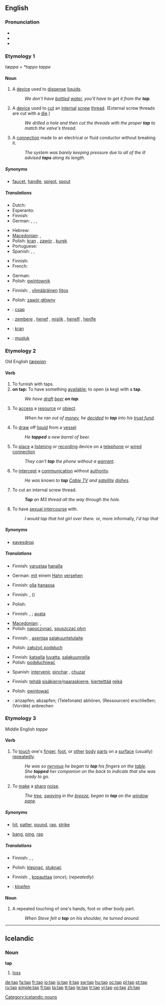 {{wikipedia|dab=tap}}
==English==

===Pronunciation===
* {{IPA|/tæp/}}
* {{audio|en-us-tap.ogg|Audio (US)}}
* {{rhymes|æp}}

===Etymology 1===
{{etyl|ang}} ''tæppa'' = {{etyl|osx}} ''*tappo'' {{etyl|gml}} ''tappe'' {{etystub}} <!--should this really be a separate etym. from below?? --- Yes; this is the root; the verb is from it. [OED]  IPH -->

====Noun====
{{en-noun}}

# A [[device]] used to [[dispense]] [[liquid]]s.
#: ''We don't have [[bottle]]d [[water]], you'll have to get it from the '''tap'''.''
# A [[device]] used to [[cut]] an [[internal]] [[screw]] [[thread]].  (External screw threads are cut with a [[die]].)
#: ''We drilled a hole and then cut the threads with the proper '''tap''' to match the valve's thread.''
# A [[connection]] made to an electrical or fluid conductor without breaking it.
#: ''The system was barely keeping pressure due to all of the ill advised '''taps''' along its length.''

=====Synonyms=====
* {{i-c|device to dispense liquid}} [[faucet]], [[handle]], [[spigot]], [[spout]]

=====Translations=====
{{trans-top|device to dispense liquid}}
* Dutch: {{t+|nl|kraan|f}}
* Esperanto: {{t-|eo|krano|xs=Esperanto}}
* Finnish: {{t+|fi|hana}}
* German: {{t+|de|Hahn|m}}, {{t+|de|Kran|m}}, {{t+|de|Zapfen|m}}, {{t|de|Spund|m}}
{{trans-mid}}
* Hebrew: {{t+|he|ברז|m|tr=berez|sc=Hebr}}
* [[Macedonian]]: {{t|mk|славина|f|tr=slávina|sc=Cyrl}},  {{t|mk|чешма|f|tr=čéšma|sc=Cyrl}}
* Polish: [[kran]] {{m}}, [[zawór]] {{m}}, [[kurek]] {{m}}
* Portuguese: {{t+|pt|torneira|f}}
* Spanish: {{t+|es|grifo|m}}, {{t+|es|llave|f}}, {{t|es|canilla|f}}
{{trans-bottom}}

{{trans-top|device to cut internal threads}}
* Finnish: {{t-|fi|kierteitystappi}}
* French: {{t+|fr|taraud|m}}
{{trans-mid}}
* German: {{t|de|Gewindeschneider|m}}
* Polish: [[gwintownik]] {{m}}
{{trans-bottom}}

{{trans-top|connection of a system to the main distribution}}
* Finnish: {{t-|fi|haaroitus}}, [[ylimääräinen]] [[liitos]]
{{trans-mid}}
* Polish: [[zawór główny]] {{m}}
{{trans-bottom}}

{{checktrans-top}}
* {{ttbc|Hungarian}}: [[csap]]
* {{ttbc|Kurdish}}: [[zembere]] {{f}}, [[henef]] {{f}}, [[mislik]] {{f}}, [[henefî]] {{f}}, [[henîfe]] {{f}}
{{trans-mid}}
* {{ttbc|Norwegian}}: [[kran]]
* {{ttbc|Turkish}}: [[musluk]]
{{trans-bottom}}

===Etymology 2===
Old English ''[[tæppian]]'' {{etystub}}  <!--should this really be a separate etym. from above?? -->

====Verb====
<!-- some of the below senses should probably be merged. -->
{{en-verb|tapp|ing}}

# To furnish with taps.
# '''on tap:''' To have something [[available]]; to open (a keg) with a '''tap'''.
#: ''We have [[draft]] [[beer]] '''on tap'''.''
# To [[access]] a [[resource]] or [[object]].
#: ''When he ran out of [[money]], he [[decide]]d to '''tap''' into his [[trust fund]].''
# To [[draw]] off [[liquid]] from a [[vessel]]
#: ''He '''tapped''' a new barrel of beer.''
# To [[place]] a [[listen]]ing or [[record]]ing device on a [[telephone]] or [[wired connection]]
#: ''They can't '''tap''' the phone without a [[warrant]].''
# To [[intercept]] a [[communication]] without [[authority]].
#: ''He was known to '''tap''' [[Cable TV]] and [[satellite]] [[dish]]es.''
# {{context|mechanical}} To cut an internal screw thread.
#: '''''Tap''' an M3 thread all the way through the hole.''
# {{slang}} To have [[sexual intercourse]] with.
#: ''I would tap that hot girl over there.'' or, more informally, ''I'd tap that''

=====Synonyms=====
* {{i-c|intercept communications}} [[eavesdrop]]

=====Translations=====
{{trans-top|to furnish with taps}}
* Finnish: [[varustaa]] [[hana|hanalla]]
{{trans-mid}}
* German: [[mit]] einem [[Hahn]] [[versehen]]
{{trans-bottom}}

{{trans-top|to have "on tap"}}
* Finnish: [[olla]] [[hana|hanassa]]
{{trans-mid}}
{{trans-bottom}}

{{trans-top|to access a resource or object}}
* Finnish: {{t-|fi|verottaa}}, {{t+|fi|käyttää}} ({{t|fi|hyväkseen}})
{{trans-mid}}
* Polish: {{t+|pl|wykorzystywać}}
{{trans-bottom}}

{{trans-top|to draw off liquid from a vessel}}
* Finnish: {{t-|fi|valuttaa}}, {{t+|fi|laskea}}; [[avata]]
{{trans-mid}}
* [[Macedonian]]: {{t|mk|точи|tr=tóči|sc=Cyrl}},  {{t|mk|наточува|tr=natóčuva|sc=Cyrl}}
* Polish: [[napoczynać]], [[spuszczać płyn]]
{{trans-bottom}}

{{trans-top|to place a listening device}}
* Finnish: {{t-|fi|salakuunnella}}, [[asentaa]] [[salakuuntelulaite]]
{{trans-mid}}
* Polish: [[założyć podsłuch]]
{{trans-bottom}}

{{trans-top|to intercept communication}}
* Finnish: [[katsella]] [[lupa|luvatta]], [[salakuunnella]]
* Polish: [[podsłuchiwać]]
{{trans-mid}}
* Spanish: [[intervenir]], [[pinchar]] {{italbrac|colloquial}}, [[chuzar]] {{italbrac|Colombia|colloquial}}
{{trans-bottom}}

{{trans-top|to make an internal thread}}
* Finnish: [[tehdä]] [[sisäkierre]]/[[naaraskierre]], [[kierteittää]] [[reikä]]
{{trans-mid}}
* Polish: [[gwintować]]
{{trans-bottom}}

{{checktrans-top}}
* {{ttbc|German}}:  anzapfen; abzapfen; (Telefonate) abhören, (Ressourcen) erschließen; (Vorräte) anbrechen
{{trans-bottom}}

===Etymology 3===
Middle English ''tappe'' {{etystub}}

====Verb====
{{en-verb|tapp|ing}}

# To [[touch]] one's [[finger]], [[foot]], or [[other]] [[body]] [[part]]s on a [[surface]] (usually) [[repeat]]edly.
#: ''He was so [[nervous]] he began to '''tap''' his fingers on the [[table]].''
#: ''She '''tapped''' her companion on the back to indicate that she was ready to go.''
# To [[make]] a [[sharp]] [[noise]].
#: ''The [[tree]], [[sway]]ing in the [[breeze]], began to '''tap''' on the [[window]] [[pane]].''

=====Synonyms=====
* {{i-c|touch something|often repeatedly}} [[hit]], [[patter]], [[pound]], [[rap]], [[strike]]
* {{i-c|make a sharp noise}} [[bang]], [[ping]], [[rap]]

=====Translations=====
{{trans-top|to touch something, often repeatedly}}
* Finnish: {{t-|fi|naputtaa}}, {{t-|fi|naputella}}, {{t-|fi|taputtaa}}
{{trans-mid}}
* Polish: [[klepnąć]], [[stuknąć]]
{{trans-bottom}}

{{trans-top|to make a sharp noise}}
* Finnish: {{t-|fi|napauttaa}}, [[kopauttaa]] (''once''); {{t-|fi|naputtaa}} (''repeatedly'')
{{trans-mid}}
{{trans-bottom}}

{{checktrans-top}}
* {{ttbc|German}}: [[klopfen]]
{{trans-bottom}}

====Noun====
{{en-noun}}

# A repeated touching of one's hands, foot or other body part.
#: ''When Steve felt a '''tap''' on his shoulder, he turned around.''

----

==Icelandic==

===Noun===
'''tap'''

# [[loss]]

[[Category:Icelandic nouns]]

[[de:tap]]
[[fa:tap]]
[[fr:tap]]
[[io:tap]]
[[is:tap]]
[[it:tap]]
[[sw:tap]]
[[hu:tap]]
[[oc:tap]]
[[pl:tap]]
[[pt:tap]]
[[ru:tap]]
[[simple:tap]]
[[fi:tap]]
[[ta:tap]]
[[tt:tap]]
[[te:tap]]
[[tr:tap]]
[[vi:tap]]
[[vo:tap]]
[[zh:tap]]